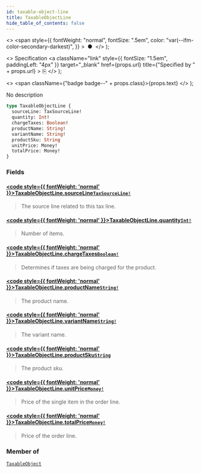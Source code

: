 ```yaml
---
id: taxable-object-line
title: TaxableObjectLine
hide_table_of_contents: false
---
```


  <>
    <span
      style={{
        fontWeight: "normal",
        fontSize: ".5em",
        color: "var(--ifm-color-secondary-darkest)",
      }}
    >
      &nbsp;●&nbsp;
    </span>
  </>
);

  <>
    Specification
    <a
      className="link"
      style={{ fontSize: "1.5em", paddingLeft: "4px" }}
      target="\_blank"
      href={props.url}
      title={"Specified by " + props.url}
    >
      ⎘
    </a>
  </>
);

  <>
    <span className={"badge badge--" + props.class}>{props.text}</span>
  </>
);

No description

```graphql
type TaxableObjectLine {
  sourceLine: TaxSourceLine!
  quantity: Int!
  chargeTaxes: Boolean!
  productName: String!
  variantName: String!
  productSku: String
  unitPrice: Money!
  totalPrice: Money!
}
```

### Fields

#### [<code style={{ fontWeight: 'normal' }}>TaxableObjectLine.<b>sourceLine</b></code>](#)<Bullet />[`TaxSourceLine!`](../../api-reference/unions/tax-source-line) <Badge class="secondary" text="non-null"/> <Badge class="secondary" text="union"/>

> The source line related to this tax line.

#### [<code style={{ fontWeight: 'normal' }}>TaxableObjectLine.<b>quantity</b></code>](#)<Bullet />[`Int!`](../../api-reference/scalars/int) <Badge class="secondary" text="non-null"/> <Badge class="secondary" text="scalar"/>

> Number of items.

#### [<code style={{ fontWeight: 'normal' }}>TaxableObjectLine.<b>chargeTaxes</b></code>](#)<Bullet />[`Boolean!`](../../api-reference/scalars/boolean) <Badge class="secondary" text="non-null"/> <Badge class="secondary" text="scalar"/>

> Determines if taxes are being charged for the product.

#### [<code style={{ fontWeight: 'normal' }}>TaxableObjectLine.<b>productName</b></code>](#)<Bullet />[`String!`](../../api-reference/scalars/string) <Badge class="secondary" text="non-null"/> <Badge class="secondary" text="scalar"/>

> The product name.

#### [<code style={{ fontWeight: 'normal' }}>TaxableObjectLine.<b>variantName</b></code>](#)<Bullet />[`String!`](../../api-reference/scalars/string) <Badge class="secondary" text="non-null"/> <Badge class="secondary" text="scalar"/>

> The variant name.

#### [<code style={{ fontWeight: 'normal' }}>TaxableObjectLine.<b>productSku</b></code>](#)<Bullet />[`String`](../../api-reference/scalars/string) <Badge class="secondary" text="scalar"/>

> The product sku.

#### [<code style={{ fontWeight: 'normal' }}>TaxableObjectLine.<b>unitPrice</b></code>](#)<Bullet />[`Money!`](../../api-reference/objects/money) <Badge class="secondary" text="non-null"/> <Badge class="secondary" text="object"/>

> Price of the single item in the order line.

#### [<code style={{ fontWeight: 'normal' }}>TaxableObjectLine.<b>totalPrice</b></code>](#)<Bullet />[`Money!`](../../api-reference/objects/money) <Badge class="secondary" text="non-null"/> <Badge class="secondary" text="object"/>

> Price of the order line.

### Member of

[`TaxableObject`](../../api-reference/objects/taxable-object) <Badge class="secondary" text="object"/>

